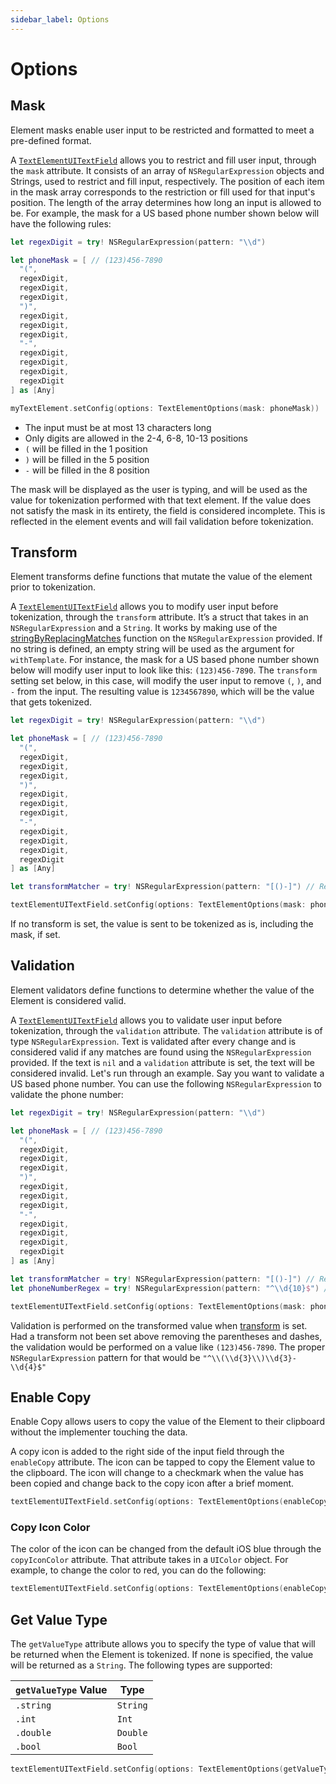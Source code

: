 ```yaml
---
sidebar_label: Options
---
```



# Options

## Mask

Element masks enable user input to be restricted and formatted to meet a pre-defined format.

A [`TextElementUITextField`](/docs/sdks/mobile/ios/types#textelementuitextfield) allows you to restrict and fill user input, through the `mask` attribute.
It consists of an array of `NSRegularExpression` objects and Strings, used to restrict and fill input, respectively.
The position of each item in the mask array corresponds to the restriction or fill used for that input's position.
The length of the array determines how long an input is allowed to be.
For example, the mask for a US based phone number shown below will have the following rules:

```swift showLineNumbers
let regexDigit = try! NSRegularExpression(pattern: "\\d")

let phoneMask = [ // (123)456-7890
  "(",
  regexDigit,
  regexDigit,
  regexDigit,
  ")",
  regexDigit,
  regexDigit,
  regexDigit,
  "-",
  regexDigit,
  regexDigit,
  regexDigit,
  regexDigit
] as [Any]

myTextElement.setConfig(options: TextElementOptions(mask: phoneMask))
```

- The input must be at most 13 characters long
- Only digits are allowed in the 2-4, 6-8, 10-13 positions
- `(` will be filled in the 1 position
- `)` will be filled in the 5 position
- `-` will be filled in the 8 position

The mask will be displayed as the user is typing, and will be used as the value for tokenization performed with that text element. If the value does not satisfy the mask in its entirety, the field is considered incomplete. This is reflected in the element events and will fail validation before tokenization.

## Transform

Element transforms define functions that mutate the value of the element prior to tokenization.

A [`TextElementUITextField`](/docs/sdks/mobile/ios/types#textelementuitextfield) allows you to modify user input before tokenization, through the `transform` attribute. It’s a struct that takes in an `NSRegularExpression` and a `String`.
It works by making use of the [stringByReplacingMatches](https://developer.apple.com/documentation/foundation/nsregularexpression/1413740-stringbyreplacingmatches) function on the `NSRegularExpression` provided.
If no string is defined, an empty string will be used as the argument for `withTemplate`. For instance, the mask for a US based phone number shown below will modify user input to look like this: `(123)456-7890`.
The `transform` setting set below, in this case, will modify the user input to remove `(`, `)`, and `-` from the input. The resulting value is `1234567890`, which will be the value that gets tokenized.

```swift showLineNumbers
let regexDigit = try! NSRegularExpression(pattern: "\\d")

let phoneMask = [ // (123)456-7890
  "(",
  regexDigit,
  regexDigit,
  regexDigit,
  ")",
  regexDigit,
  regexDigit,
  regexDigit,
  "-",
  regexDigit,
  regexDigit,
  regexDigit,
  regexDigit
] as [Any]

let transformMatcher = try! NSRegularExpression(pattern: "[()-]") // Regex to remove parentheses & dashes

textElementUITextField.setConfig(options: TextElementOptions(mask: phoneMask, transform: ElementTransform(matcher: transformMatcher))
```

<Alert>
  If no transform is set, the value is sent to be tokenized as is, including the mask, if set.
</Alert>

## Validation

Element validators define functions to determine whether the value of the Element is considered valid.

A [`TextElementUITextField`](/docs/sdks/mobile/ios/types#textelementuitextfield) allows you to validate user input before tokenization, through the `validation` attribute. The `validation` attribute is of type `NSRegularExpression`.
Text is validated after every change and is considered valid if any matches are found using the `NSRegularExpression` provided. If the text is `nil` and a `validation` attribute is set, the text will be considered invalid. Let's run through
an example. Say you want to validate a US based phone number. You can use the following `NSRegularExpression` to validate the phone number:

```swift showLineNumbers
let regexDigit = try! NSRegularExpression(pattern: "\\d")

let phoneMask = [ // (123)456-7890
  "(",
  regexDigit,
  regexDigit,
  regexDigit,
  ")",
  regexDigit,
  regexDigit,
  regexDigit,
  "-",
  regexDigit,
  regexDigit,
  regexDigit,
  regexDigit
] as [Any]

let transformMatcher = try! NSRegularExpression(pattern: "[()-]") // Regex to remove parentheses & dashes
let phoneNumberRegex = try! NSRegularExpression(pattern: "^\\d{10}$") // Regex to validate phone number, after the transform is applied

textElementUITextField.setConfig(options: TextElementOptions(mask: phoneMask, transform: ElementTransform(matcher: transformMatcher), validation: phoneNumberRegex))
```

<Alert>
  Validation is performed on the transformed value when <a href="/docs/sdks/mobile/ios/options#transform">transform</a> is set. Had a transform not been set above removing the parentheses and dashes, the validation would be performed on a
  value like <code>(123)456-7890</code>. The proper <code>NSRegularExpression</code> pattern for that would be <code>"^\\(\\d&#123;3&#125;\\)\\d&#123;3&#125;-\\d&#123;4&#125;$"</code>
</Alert>

## Enable Copy

Enable Copy allows users to copy the value of the Element to their clipboard without the implementer touching the data.

A copy icon is added to the right side of the input field through the `enableCopy` attribute. The icon can be tapped to copy the Element value to the clipboard.
The icon will change to a checkmark when the value has been copied and change back to the copy icon after a brief moment.

```swift showLineNumbers
textElementUITextField.setConfig(options: TextElementOptions(enableCopy: true))
```

### Copy Icon Color

The color of the icon can be changed from the default iOS blue through the `copyIconColor` attribute. 
That attribute takes in a `UIColor` object. For example, to change the color to red, you can do the following:

```swift showLineNumbers
textElementUITextField.setConfig(options: TextElementOptions(enableCopy: true, copyIconColor: UIColor.red))
```

## Get Value Type

The `getValueType` attribute allows you to specify the type of value that will be returned when the Element is tokenized.
If none is specified, the value will be returned as a `String`. The following types are supported:

| `getValueType` Value  | Type     |
| --------------------- | -------- |
| `.string`             | `String` |
| `.int`                | `Int`    |
| `.double`             | `Double` |
| `.bool`               | `Bool`   |

```swift showLineNumbers
textElementUITextField.setConfig(options: TextElementOptions(getValueType: .int))
```
